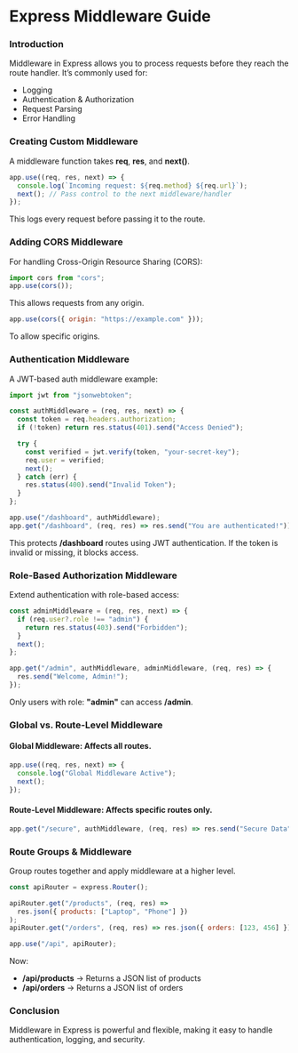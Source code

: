 # Express Middleware Guide

### Introduction

Middleware in Express allows you to process requests before they reach the route handler. It’s commonly used for:

- Logging
- Authentication & Authorization
- Request Parsing
- Error Handling

### Creating Custom Middleware

A middleware function takes **req**, **res**, and **next()**.

```js
app.use((req, res, next) => {
  console.log(`Incoming request: ${req.method} ${req.url}`);
  next(); // Pass control to the next middleware/handler
});
```

This logs every request before passing it to the route.

### Adding CORS Middleware

For handling Cross-Origin Resource Sharing (CORS):

```js
import cors from "cors";
app.use(cors());
```

This allows requests from any origin.

```js
app.use(cors({ origin: "https://example.com" }));
```

To allow specific origins.

### Authentication Middleware

A JWT-based auth middleware example:

```js
import jwt from "jsonwebtoken";

const authMiddleware = (req, res, next) => {
  const token = req.headers.authorization;
  if (!token) return res.status(401).send("Access Denied");

  try {
    const verified = jwt.verify(token, "your-secret-key");
    req.user = verified;
    next();
  } catch (err) {
    res.status(400).send("Invalid Token");
  }
};

app.use("/dashboard", authMiddleware);
app.get("/dashboard", (req, res) => res.send("You are authenticated!"));
```

This protects **/dashboard** routes using JWT authentication.
If the token is invalid or missing, it blocks access.

### Role-Based Authorization Middleware

Extend authentication with role-based access:

```js
const adminMiddleware = (req, res, next) => {
  if (req.user?.role !== "admin") {
    return res.status(403).send("Forbidden");
  }
  next();
};

app.get("/admin", authMiddleware, adminMiddleware, (req, res) => {
  res.send("Welcome, Admin!");
});
```

Only users with role: **"admin"** can access **/admin**.

### Global vs. Route-Level Middleware

#### Global Middleware: Affects all routes.

```js
app.use((req, res, next) => {
  console.log("Global Middleware Active");
  next();
});
```

#### Route-Level Middleware: Affects specific routes only.

```js
app.get("/secure", authMiddleware, (req, res) => res.send("Secure Data"));
```

### Route Groups & Middleware

Group routes together and apply middleware at a higher level.

```js
const apiRouter = express.Router();

apiRouter.get("/products", (req, res) =>
  res.json({ products: ["Laptop", "Phone"] })
);
apiRouter.get("/orders", (req, res) => res.json({ orders: [123, 456] }));

app.use("/api", apiRouter);
```

Now:

- **/api/products** → Returns a JSON list of products
- **/api/orders** → Returns a JSON list of orders

### Conclusion

Middleware in Express is powerful and flexible, making it easy to handle authentication, logging, and security.
